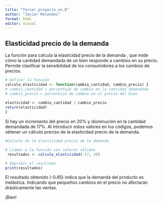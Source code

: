 ```yaml
---
title: "Tercer_proyecto_en_R"
author: "Javier Melendez"
format: html
editor: visual
---
```


## Elasticidad precio de la demanda

La función para calcula la elasticidad precio de la demanda , que mide cómo la cantidad demandada de un bien responde a cambios en su precio. Permite clasificar la sensibilidad de los consumidores a los cambios de precios.

```r
# Definir la función
calculo_elasticidad <- function(cambio_cantidad, cambio_precio) {
# cambio_cantidad = porcentaje de cambio en la cantidad demandada
# cambio_precio = porcentaje de cambio en el precio del bien
  
elasticidad <- cambio_cantidad / cambio_precio
return(elasticidad) 
}
```

Si hay un incremento del precio en 20% y disminución en la cantidad demandada de 17%. Al introducir estos valores en los códigos, podemos obtener un cálculo preciso de la elasticidad precio de la demanda.

```r
#Calculo de la elasticidad precio de la demanda

# Llamar a la función con valores válidos
 resultados <- calculo_elasticidad(-17, 20) 

# Imprimir el resultado
print(resultados) 
```

El resultado obtenido (-0.85) indica que la demanda del producto es inelástica. Indicando que pequeños cambios en el precio no afectarán drásticamente las ventas.

¡Bien!
